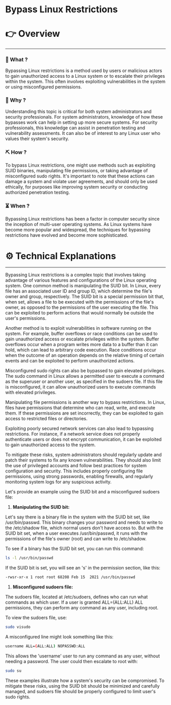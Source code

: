 # Bypass Linux Restrictions


# 👉 Overview

---

### 👀 What ?

Bypassing Linux restrictions is a method used by users or malicious actors to gain unauthorized access to a Linux system or to escalate their privileges within the system. This often involves exploiting vulnerabilities in the system or using misconfigured permissions.


### 🧐 Why ?

Understanding this topic is critical for both system administrators and security professionals. For system administrators, knowledge of how these bypasses work can help in setting up more secure systems. For security professionals, this knowledge can assist in penetration testing and vulnerability assessments. It can also be of interest to any Linux user who values their system's security.


### ⛏️ How ?

To bypass Linux restrictions, one might use methods such as exploiting SUID binaries, manipulating file permissions, or taking advantage of misconfigured sudo rights. It's important to note that these actions can damage a system and violate user agreements, and should only be used ethically, for purposes like improving system security or conducting authorized penetration testing.


### ⏳ When ?

Bypassing Linux restrictions has been a factor in computer security since the inception of multi-user operating systems. As Linux systems have become more popular and widespread, the techniques for bypassing restrictions have evolved and become more sophisticated.


# ⚙️ Technical Explanations

---

Bypassing Linux restrictions is a complex topic that involves taking advantage of various features and configurations of the Linux operating system. One common method is manipulating the SUID bit. In Linux, every file has an associated user ID and group ID, which determine the file's owner and group, respectively. The SUID bit is a special permission bit that, when set, allows a file to be executed with the permissions of the file's owner, as opposed to the permissions of the user executing the file. This can be exploited to perform actions that would normally be outside the user's permissions.

Another method is to exploit vulnerabilities in software running on the system. For example, buffer overflows or race conditions can be used to gain unauthorized access or escalate privileges within the system. Buffer overflows occur when a program writes more data to a buffer than it can hold, which can lead to arbitrary code execution. Race conditions occur when the outcome of an operation depends on the relative timing of certain events and can be exploited to perform unauthorized actions.

Misconfigured sudo rights can also be bypassed to gain elevated privileges. The sudo command in Linux allows a permitted user to execute a command as the superuser or another user, as specified in the sudoers file. If this file is misconfigured, it can allow unauthorized users to execute commands with elevated privileges.

Manipulating file permissions is another way to bypass restrictions. In Linux, files have permissions that determine who can read, write, and execute them. If these permissions are set incorrectly, they can be exploited to gain access to restricted files or directories.

Exploiting poorly secured network services can also lead to bypassing restrictions. For instance, if a network service does not properly authenticate users or does not encrypt communication, it can be exploited to gain unauthorized access to the system.

To mitigate these risks, system administrators should regularly update and patch their systems to fix any known vulnerabilities. They should also limit the use of privileged accounts and follow best practices for system configuration and security. This includes properly configuring file permissions, using strong passwords, enabling firewalls, and regularly monitoring system logs for any suspicious activity.

Let's provide an example using the SUID bit and a misconfigured sudoers file:

1. **Manipulating the SUID bit:**

Let's say there is a binary file in the system with the SUID bit set, like /usr/bin/passwd. This binary changes your password and needs to write to the /etc/shadow file, which normal users don't have access to. But with the SUID bit set, when a user executes /usr/bin/passwd, it runs with the permissions of the file's owner (root) and can write to /etc/shadow.

To see if a binary has the SUID bit set, you can run this command:

```bash
ls -l /usr/bin/passwd

```

If the SUID bit is set, you will see an 's' in the permission section, like this:

```bash
-rwsr-xr-x 1 root root 68208 Feb 15  2021 /usr/bin/passwd

```

1. **Misconfigured sudoers file:**

The sudoers file, located at /etc/sudoers, defines who can run what commands as which user. If a user is granted ALL=(ALL:ALL) ALL permissions, they can perform any command as any user, including root.

To view the sudoers file, use:

```bash
sudo visudo

```

A misconfigured line might look something like this:

```bash
username ALL=(ALL:ALL) NOPASSWD:ALL

```

This allows the 'username' user to run any command as any user, without needing a password. The user could then escalate to root with:

```bash
sudo su

```

These examples illustrate how a system's security can be compromised. To mitigate these risks, using the SUID bit should be minimized and carefully managed, and sudoers file should be properly configured to limit user's sudo rights.
